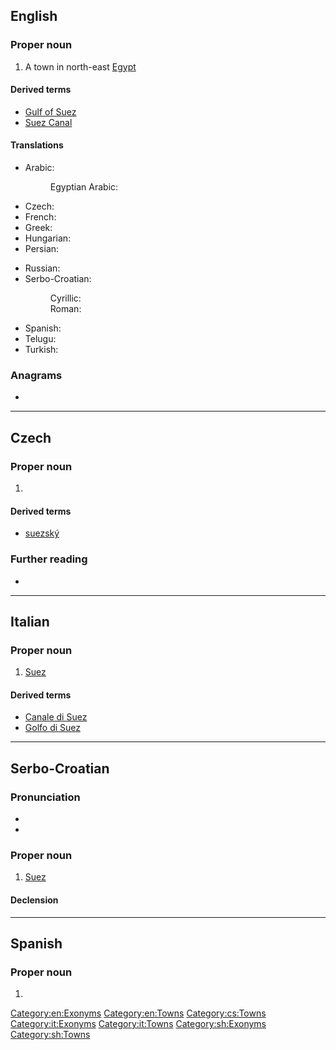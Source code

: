 {{also|suez|-süz}}
==English==

===Proper noun===
{{wikipedia}}
{{en-proper noun}}

# A town in north-east [[Egypt]]

====Derived terms====
* [[Gulf of Suez]]
* [[Suez Canal]]

====Translations====
{{trans-top|Suez, Egypt}}
* Arabic: {{t|ar|اَلسُّوَيْس|m}}
*: Egyptian Arabic: {{t|arz|السويس|tr=el-sewēs|sc=Arab}}
* Czech: {{t+|cs|Suez|m}}
* French: {{t+|fr|Suez}}
* Greek: {{t+|el|Σουέζ|n}}
* Hungarian: {{t|hu|Szuez}}
* Persian: {{t+|fa|سوئز|tr=suez|sc=fa-Arab}}
{{trans-mid}}
* Russian: {{t|ru|Суэ́ц|m}}
* Serbo-Croatian:
*: Cyrillic: {{t|sh|Су̀ез|m|sc=Cyrl}}
*: Roman: {{t+|sh|Sùez|m}}
* Spanish: {{t|es|Suez|m}}
* Telugu: {{t|te|సూయజ్}}
* Turkish: {{t|tr|Süveyş}}
{{trans-bottom}}

===Anagrams===
* {{anagrams|en|Suze|Zeus}}

[[Category:en:Exonyms]]
[[Category:en:Towns]]

----

==Czech==

===Proper noun===
{{cs-proper noun|g=m}}

# {{l|en|Suez}} {{gloss|town in north-east Egypt}}

====Derived terms====
* [[suezský]]

===Further reading===
* {{R:KNLA}}

[[Category:cs:Towns]]

----

==Italian==

===Proper noun===
{{wikipedia|lang=it}}
{{it-proper noun}}

# [[#English|Suez]]

====Derived terms====
* [[Canale di Suez]]
* [[Golfo di Suez]]

[[Category:it:Exonyms]]
[[Category:it:Towns]]

----

==Serbo-Croatian==

===Pronunciation===
* {{IPA|/sǔez/|lang=sh}}
* {{hyphenation|Su|ez|lang=sh}}

===Proper noun===
{{sh-proper noun|g=m|head=Sùez}}

# [[#English|Suez]]

====Declension====
{{sh-decl-noun-unc
|Suez
|Sueza
|Suezu
|Suez
|Suezu
|Suezu
|Suezom
}}

[[Category:sh:Exonyms]]
[[Category:sh:Towns]]

----

==Spanish==

===Proper noun===
{{es-proper noun|m}}

# {{l|en|Suez}}